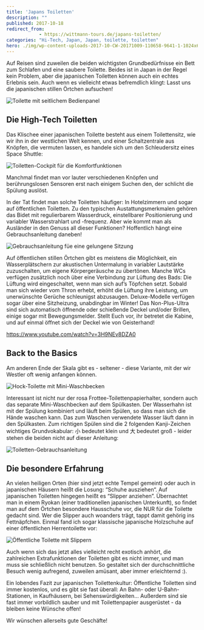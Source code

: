 ```yaml
---
title: 'Japans Toiletten'
description: ""
published: 2017-10-18
redirect_from: 
            - https://wittmann-tours.de/japans-toiletten/
categories: "Hi-Tech, Japan, Japan, toilette, toiletten"
hero: ./img/wp-content-uploads-2017-10-CW-20171009-110658-9641-1-1024x683.jpg
---
```

Auf Reisen sind zuweilen die beiden wichtigsten Grundbedürfnisse ein Bett zum Schlafen und eine saubere Toilette. Beides ist in Japan in der Regel kein Problem, aber die japanischen Toiletten können auch ein echtes Erlebnis sein. Auch wenn es vielleicht etwas befremdlich klingt: Lasst uns die japanischen stillen Örtchen aufsuchen!

![Toilette mit seitlichem Bedienpanel](./img/wp-content-uploads-2017-10-CW-20171009-110658-9641-1-1024x683.jpg)

<!--more-->

## Die High-Tech Toiletten

Das Klischee einer japanischen Toilette besteht aus einem Toilettensitz, wie wir ihn in der westlichen Welt kennen, und einer Schaltzentrale aus Knöpfen, die vermuten lassen, es handele sich um den Schleudersitz eines Space Shuttle:

![Toiletten-Cockpit für die Komfortfunktionen](http://wittmann-tours.de/wp-content/uploads/2017/10/APC_0485-1-1024x768.jpg)

Manchmal findet man vor lauter verschiedenen Knöpfen und berührungslosen Sensoren erst nach einigem Suchen den, der schlicht die Spülung auslöst.

In der Tat findet man solche Toiletten häufiger: In Hotelzimmern und sogar auf öffentlichen Toiletten. Zu den typischen Austattungsmerkmalen gehören das Bidet mit regulierbarem Wasserdruck, einstellbarer Positionierung und variabler Wasserstrahlart und -frequenz. Aber wie kommt man als Ausländer in den Genuss all dieser Funktionen? Hoffentlich hängt eine Gebrauchsanleitung daneben!

![Gebrauchsanleitung füe eine gelungene Sitzung](http://wittmann-tours.de/wp-content/uploads/2017/10/APC_0486-1-1024x740.jpg)

Auf öffentlichen stillen Örtchen gibt es meistens die Möglichkeit, ein Wasserplätschern zur akustischen Untermalung in variabler Lautstärke zuzuschalten, um eigene Körpergeräusche zu übertönen. Manche WCs verfügen zusätzlich noch über eine Verbindung zur Lüftung des Bads: Die Lüftung wird eingeschaltet, wenn man sich auf’s Töpfchen setzt. Sobald man sich wieder vom Thron erhebt, erhöht die Lüftung ihre Leistung, um unerwünschte Gerüche schleunigst abzusaugen. Deluxe-Modelle verfügen sogar über eine Sitzheizung, unabdingbar im Winter! Das Non-Plus-Ultra sind sich automatisch öffnende oder schießende Deckel und/oder Brillen, einige sogar mit Bewegungsmelder. Stellt Euch vor, ihr betretet die Kabine, und auf einmal öffnet sich der Deckel wie von Geisterhand!

https://www.youtube.com/watch?v=3H9NEv8DZA0

## Back to the Basics

Am anderen Ende der Skala gibt es - seltener - diese Variante, mit der wir Westler oft wenig anfangen können.

![Hock-Toilette mit Mini-Waschbecken](http://wittmann-tours.de/wp-content/uploads/2017/10/CW-20171011-132808-9723-1-683x1024.jpg)

Interessant ist nicht nur der rosa Frottee-Toilettenpapierhalter, sondern auch das separate Mini-Waschbecken auf dem Spülkasten. Der Wasserhahn ist mit der Spülung kombiniert und läuft beim Spülen, so dass man sich die Hände waschen kann. Das zum Waschen verwendete Wasser läuft dann in den Spülkasten. Zum richtigen Spülen sind die 2 folgenden Kanji-Zeichen wichtiges Grundvokabular: 小 bedeutet klein und 大 bedeutet groß - leider stehen die beiden nicht auf dieser Anleitung:

![Toiletten-Gebrauchsanleitung](http://wittmann-tours.de/wp-content/uploads/2017/10/CW-20171004-204110-9253-1-1024x683.jpg)

## Die besondere Erfahrung

An vielen heiligen Orten (hier sind jetzt echte Tempel gemeint) oder auch in japanischen Häusern heißt die Losung: “Schuhe ausziehen“. Auf japanischen Toiletten hingegen heißt es “Slipper anziehen”. Übernachtet man in einem Ryokan (einer traditionellen japanischen Unterkunft), so findet man auf dem Örtchen besondere Hausschuhe vor, die NUR für die Toilette gedacht sind. Wer die Slipper auch woanders trägt, tappt damit gehörig ins Fettnäpfchen. Einmal fand ich sogar klassische japanische Holzschuhe auf einer öffentlichen Herrentoilette vor:

![Öffentliche Toilette mit Slippern](http://wittmann-tours.de/wp-content/uploads/2017/10/CW-20171013-113313-9832-2-1024x683.jpg)

Auch wenn sich das jetzt alles vielleicht recht exotisch anhört, die zahlreichen Extrafunktionen der Toiletten gibt es nicht immer, und man muss sie schließlich nicht benutzen. So gestaltet sich der durchschnittliche Besuch wenig aufregend, zuweilen amüsant, aber immer erleichternd :).

Ein lobendes Fazit zur japanischen Toilettenkultur: Öffentliche Toiletten sind immer kostenlos, und es gibt sie fast überall: An Bahn- oder U-Bahn-Stationen, in Kaufhäusern, bei Sehenswürdigkeiten... Außerdem sind sie fast immer vorbildlich sauber und mit Toilettenpapier ausgerüstet - da bleiben keine Wünsche offen!

Wir wünschen allerseits gute Geschäfte!

